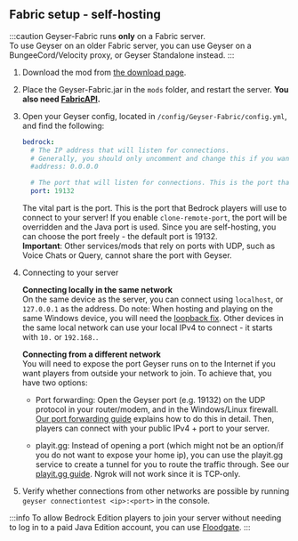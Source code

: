 
## Fabric setup - self-hosting

:::caution
Geyser-Fabric runs **only** on a <Versions platform="java"/> Fabric server.   
To use Geyser on an older Fabric server, you can use Geyser on a BungeeCord/Velocity proxy, or Geyser Standalone instead. 
:::

1. Download the mod from [the download page](https://download.geysermc.org/v2/projects/geyser/versions/latest/builds/latest/downloads/fabric).
2. Place the Geyser-Fabric.jar in the `mods` folder, and restart the server. **You also need [FabricAPI](https://modrinth.com/mod/fabric-api).**
3. Open your Geyser config, located in `/config/Geyser-Fabric/config.yml`, and find the following: 

    ```yaml
    bedrock: 
      # The IP address that will listen for connections. 
      # Generally, you should only uncomment and change this if you want to limit what IPs can connect to your server. 
      #address: 0.0.0.0 

      # The port that will listen for connections. This is the port that Bedrock players will use to connect to your server.
      port: 19132 
    ```
   The vital part is the port. This is the port that Bedrock players will use to connect to your server!
   If you enable `clone-remote-port`, the port will be overridden and the Java port is used.
   Since you are self-hosting, you can choose the port freely - the default port is 19132.   
   **Important**: Other services/mods that rely on ports with UDP, such as Voice Chats or Query, cannot share the port with Geyser.
     

4. Connecting to your server
        
   **Connecting locally in the same network**   
   On the same device as the server, you can connect using `localhost`, or `127.0.0.1` as the address.
   Do note: When hosting and playing on the same Windows device, you will need the [loopback fix](/geyser/fixing-unable-to-connect-to-world/#Using-Geyser-on-the-same-computer).
   Other devices in the same local network can use your local IPv4 to connect - it starts with `10.` or `192.168.`.
        
   **Connecting from a different network**  
   You will need to expose the port Geyser runs on to the Internet if you want players from outside your network to join.
   To achieve that, you have two options:   

    - Port forwarding: Open the Geyser port (e.g. 19132) on the UDP protocol in your router/modem, and in the Windows/Linux firewall.
      [Our port forwarding guide](/geyser/port-forwarding) explains how to do this in detail.
      Then, players can connect with your public IPv4 + port to your server.   

    - playit.gg: Instead of opening a port (which might not be an option/if you do not want to expose your home ip), you can use
      the playit.gg service to create a tunnel for you to route the traffic through. See our [playit.gg guide](/geyser/playit-gg).
      Ngrok will not work since it is TCP-only.   

5. Verify whether connections from other networks are possible by running `geyser connectiontest <ip>:<port>` in the console.

:::info
To allow Bedrock Edition players to join your server without needing to log in to a paid Java Edition account, you can use <a href="/floodgate/setup/">Floodgate</a>.
:::
